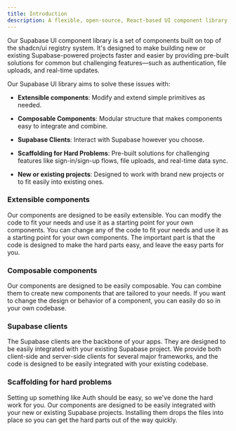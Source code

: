 ```yaml
---
title: Introduction
description: A flexible, open-source, React-based UI component library built on shadcn/ui, designed to simplify Supabase-powered projects with pre-built Auth, Storage, and Realtime features.
---
```


Our Supabase UI component library is a set of components built on top of the shadcn/ui registry system. It's designed to make building new or existing Supabase-powered projects faster and easier by providing pre-built solutions for common but challenging features—such as authentication, file uploads, and real-time updates.

Our Supabase UI library aims to solve these issues with:

- **Extensible components**: Modify and extend simple primitives as needed.

- **Composable Components**: Modular structure that makes components easy to integrate and combine.

- **Supabase Clients**: Interact with Supabase however you choose.

- **Scaffolding for Hard Problems**: Pre-built solutions for challenging features like sign-in/sign-up flows, file uploads, and real-time data sync.

- **New or existing projects**: Designed to work with brand new projects or to fit easily into existing ones.

### Extensible components

Our components are designed to be easily extensible. You can modify the code to fit your needs and use it as a starting point for your own components. You can change any of the code to fit your needs and use it as a starting point for your own components. The important part is that the code is designed to make the hard parts easy, and leave the easy parts for you.

### Composable components

Our components are designed to be easily composable. You can combine them to create new components that are tailored to your needs. If you want to change the design or behavior of a component, you can easily do so in your own codebase.

### Supabase clients

The Supabase clients are the backbone of your apps. They are designed to be easily integrated with your existing Supabase project. We provide both client-side and server-side clients for several major frameworks, and the code is designed to be easily integrated with your existing codebase.

### Scaffolding for hard problems

Setting up something like Auth should be easy, so we've done the hard work for you. Our components are designed to be easily integrated with your new or existing Supabase projects. Installing them drops the files into place so you can get the hard parts out of the way quickly.
